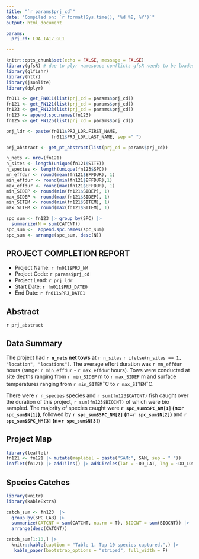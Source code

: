 ```yaml
---
title: "`r params$prj_cd`"
date: "Compiled on: `r format(Sys.time(), '%d %B, %Y')`"
output: html_document

params:
  prj_cd: LOA_IA17_GL1

---
```

<!-- save this file in the Reports folder -->
<!-- edit the prj_cd parameter above to connect to a different project, or -->
<!-- use the 'Knit with parameters' option in RStudio -->
<!-- for help with glfishr commands go to: https://github.com/AdamCottrill/glfishr -->
<!-- To ensure the relative paths are consistent with the project directory -->
<!-- 'Tools -> Global Options -> RMarkdown' -->  
<!-- ensure that 'Evaluate chunks in directory' is set to 'Projects' -->
<!-- this text above this line will not be rendered in the final document -->


```r
knitr::opts_chunk$set(echo = FALSE, message = FALSE)
library(gfsR) # due to plyr namespace conflicts gfsR needs to be loaded before dplyr
library(glfishr)
library(httr)
library(jsonlite)
library(dplyr)

fn011 <- get_FN011(list(prj_cd = params$prj_cd))
fn121 <- get_FN121(list(prj_cd = params$prj_cd))
fn123 <- get_FN123(list(prj_cd = params$prj_cd))
fn123 <- append.spc.names(fn123)
fn125 <- get_FN125(list(prj_cd = params$prj_cd))

prj_ldr <- paste(fn011$PRJ_LDR.FIRST_NAME, 
                 fn011$PRJ_LDR.LAST_NAME, sep =" ")

prj_abstract <- get_pt_abstract(list(prj_cd = params$prj_cd))

```


```r
n_nets <- nrow(fn121)
n_sites <- length(unique(fn121$SITE))
n_species <- length(unique(fn123$SPC))
mn_effdur <- round(mean(fn121$EFFDUR), 1)
min_effdur <- round(min(fn121$EFFDUR),1)
max_effdur <- round(max(fn121$EFFDUR), 1)
min_SIDEP <- round(min(fn121$SIDEP), 1)
max_SIDEP <- round(max(fn121$SIDEP), 1)
min_SITEM <- round(min(fn121$SITEM), 1)
max_SITEM <- round(max(fn121$SITEM), 1)

spc_sum <- fn123 |> group_by(SPC) |> 
  summarize(N = sum(CATCNT)) 
spc_sum <-  append.spc.names(spc_sum)
spc_sum <- arrange(spc_sum, desc(N))
```


## PROJECT COMPLETION REPORT

- Project Name: `r fn011$PRJ_NM`
- Project Code: `r params$prj_cd`
- Project Lead: `r prj_ldr`
- Start Date: `r fn011$PRJ_DATE0`
- End Date: `r fn011$PRJ_DATE1`


## Abstract
`r prj_abstract`

## Data Summary
The project had **`r n_nets` net tows** at `r n_sites` `r ifelse(n_sites == 1, "location", "locations")`. The average effort duration was `r mn_effdur` hours (range: `r min_effdur` - `r max_effdur` hours). Tows were conducted at site depths ranging from `r min_SIDEP` m to `r max_SIDEP` m and surface temperatures ranging from `r min_SITEM`$^\circ$C to `r max_SITEM`$^\circ$C.

There were `r n_species` species and `r sum(fn123$CATCNT)` fish caught over the duration of this project, `r sum(fn123$BIOCNT)` of which were bio sampled. The majority of species caught were **`r spc_sum$SPC_NM[1]` (n=`r spc_sum$N[1]`)**, followed by **`r spc_sum$SPC_NM[2]` (n=`r spc_sum$N[2]`)** and **`r spc_sum$SPC_NM[3]` (n=`r spc_sum$N[3]`)**

## Project Map
```r
library(leaflet)
fn121 <- fn121 |> mutate(maplabel = paste("SAM:", SAM, sep = " "))
leaflet(fn121) |> addTiles() |> addCircles(lat = ~DD_LAT, lng = ~DD_LON, popup = ~maplabel)
```

## Species Catches
```r
library(knitr)
library(kableExtra)

catch_sum <- fn123  |> 
  group_by(SPC_LAB) |> 
  summarize(CATCNT = sum(CATCNT, na.rm = T), BIOCNT = sum(BIOCNT)) |> 
  arrange(desc(CATCNT))

catch_sum[1:10,] |> 
  knitr::kable(caption = "Table 1. Top 10 species captured.",) |> 
   kable_paper(bootstrap_options = "striped", full_width = F)

```

